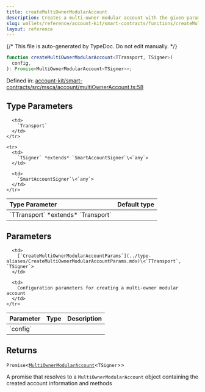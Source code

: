 ```yaml
---
title: createMultiOwnerModularAccount
description: Creates a multi-owner modular account with the given parameters, including transport, chain, signer, account address, initialization code, entry point, factory address, owners, and salt. Ensures that the owners are unique, ordered, and non-zero.
slug: wallets/reference/account-kit/smart-contracts/functions/createMultiOwnerModularAccount
layout: reference
---
```


{/* This file is auto-generated by TypeDoc. Do not edit manually. */}

```ts
function createMultiOwnerModularAccount<TTransport, TSigner>(
  config,
): Promise<MultiOwnerModularAccount<TSigner>>;
```

Defined in: [account-kit/smart-contracts/src/msca/account/multiOwnerAccount.ts:58](https://github.com/alchemyplatform/aa-sdk/blob/dc58c113ff1eeb06d4b3f76c505cbbaad47db8fc/account-kit/smart-contracts/src/msca/account/multiOwnerAccount.ts#L58)

## Type Parameters

<table>
  <thead>
    <tr>
      <th align="left">Type Parameter</th>
      <th align="left">Default type</th>
    </tr>
  </thead>

  <tbody>
    <tr>
      <td>
        `TTransport` *extends* `Transport`
      </td>

      <td>
        `Transport`
      </td>
    </tr>

    <tr>
      <td>
        `TSigner` *extends* `SmartAccountSigner`\<`any`>
      </td>

      <td>
        `SmartAccountSigner`\<`any`>
      </td>
    </tr>

  </tbody>
</table>

## Parameters

<table>
  <thead>
    <tr>
      <th align="left">Parameter</th>
      <th align="left">Type</th>
      <th align="left">Description</th>
    </tr>
  </thead>

  <tbody>
    <tr>
      <td>
        `config`
      </td>

      <td>
        [`CreateMultiOwnerModularAccountParams`](../type-aliases/CreateMultiOwnerModularAccountParams.mdx)\<`TTransport`, `TSigner`>
      </td>

      <td>
        Configuration parameters for creating a multi-owner modular account
      </td>
    </tr>

  </tbody>
</table>

## Returns

`Promise`\<[`MultiOwnerModularAccount`](../type-aliases/MultiOwnerModularAccount.mdx)\<`TSigner`>>

A promise that resolves to a `MultiOwnerModularAccount` object containing the created account information and methods
